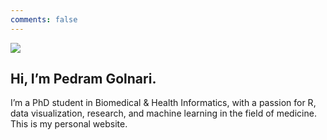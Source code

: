 ```yaml
---
comments: false
---
```


::: {.grid}

::: {.g-col-4}
![](profile.jpg)
:::

::: {.g-col-8}
# Hi, I'm Pedram Golnari.
I'm a PhD student in Biomedical & Health Informatics, with a passion for R, data visualization, research, and machine learning in the field of medicine. This is my personal website.
:::
:::